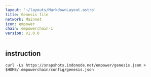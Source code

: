 ```yaml
---
layout: '~/layouts/MarkdownLayout.astro'
title: Genesis file
network: Mainnet
icon: empower
chain: empowerchain-1
version: v1.0.0
---
```

## instruction

```
curl -Ls https://snapshots.indonode.net/empower/genesis.json > $HOME/.empowerchain/config/genesis.json
```